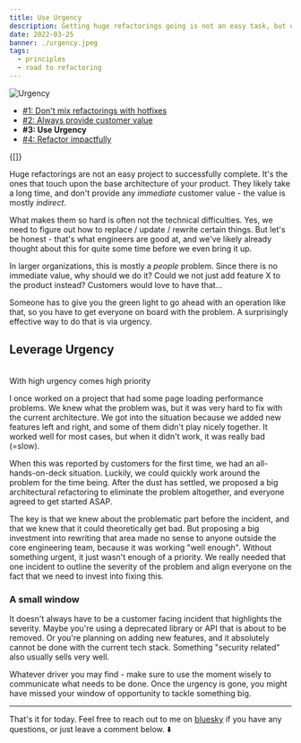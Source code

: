 ```yaml
---
title: Use Urgency
description: Getting huge refactorings going is not an easy task, but urgency can help here.
date: 2022-03-25
banner: ./urgency.jpeg
tags:
  - principles
  - road to refactoring
---
```



<img alt="Urgency" src="./urgency.jpeg" />

<Attribution name="Nate Isaac" url="https://unsplash.com/@jubilation" />

- [#1: Don't mix refactorings with hotfixes](road-to-refactoring)
- [#2: Always provide customer value](always-provide-customer-value)
- <b>#3: Use Urgency</b>
- [#4: Refactor impactfully](refactor-impactfully)

<Translations>{[]}</Translations>

Huge refactorings are not an easy project to successfully complete. It's the ones that touch upon the base architecture of your product. They likely take a long time, and don't provide any _immediate_ customer value - the value is mostly _indirect_.

What makes them so hard is often not the technical difficulties. Yes, we need to figure out how to replace / update / rewrite certain things. But let's be honest - that's what engineers are good at, and we've likely already thought about this for quite some time before we even bring it up.

In larger organizations, this is mostly a _people_ problem. Since there is no immediate value, why should we do it? Could we not just add feature X to the product instead? Customers would love to have that...

Someone has to give you the green light to go ahead with an operation like that, so you have to get everyone on board with the problem. A surprisingly effective way to do that is via urgency.

## Leverage Urgency

<br />
<Highlight>With high urgency comes high priority</Highlight>

I once worked on a project that had some page loading performance problems. We knew what the problem was, but it was very hard to fix with the current architecture. We got into the situation because we added new features left and right, and some of them didn't play nicely together. It worked well for most cases, but when it didn't work, it was really bad (=slow).

When this was reported by customers for the first time, we had an all-hands-on-deck situation. Luckily, we could quickly work around the problem for the time being. After the dust has settled, we proposed a big architectural refactoring to eliminate the problem altogether, and everyone agreed to get started ASAP.

The key is that we knew about the problematic part before the incident, and that we knew that it could theoretically get bad. But proposing a big investment into rewriting that area made no sense to anyone outside the core engineering team, because it was working "well enough". Without something urgent, it just wasn't enough of a priority. We really needed that one incident to outline the severity of the problem and align everyone on the fact that we need to invest into fixing this.

### A small window

It doesn't always have to be a customer facing incident that highlights the severity. Maybe you're using a deprecated library or API that is about to be removed. Or you're planning on adding new features, and it absolutely cannot be done with the current tech stack. Something "security related" also usually sells very well.

Whatever driver you may find - make sure to use the moment wisely to communicate what needs to be done. Once the urgency is gone, you might have missed your window of opportunity to tackle something big.

---

That's it for today. Feel free to reach out to me on [bluesky](https://bsky.app/profile/tkdodo.eu)
if you have any questions, or just leave a comment below. ⬇️

<Comments />
